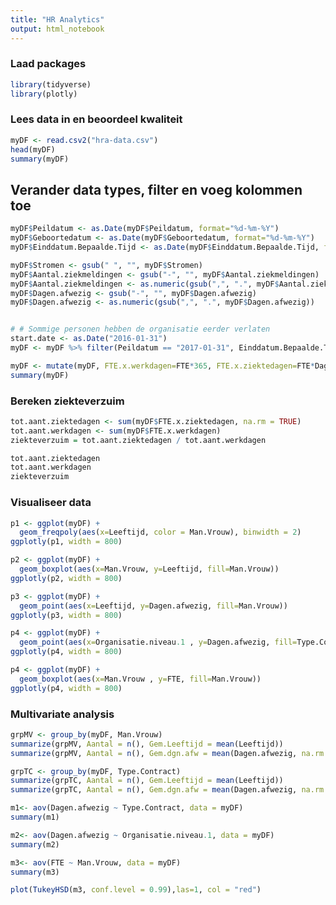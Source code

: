 ```yaml
---
title: "HR Analytics"
output: html_notebook
---
```


### Laad packages

```r
library(tidyverse)
library(plotly)
```

### Lees data in en beoordeel kwaliteit

```r
myDF <- read.csv2("hra-data.csv")
head(myDF)
summary(myDF)
```

## Verander data types, filter en voeg kolommen toe

```r
myDF$Peildatum <- as.Date(myDF$Peildatum, format="%d-%m-%Y")
myDF$Geboortedatum <- as.Date(myDF$Geboortedatum, format="%d-%m-%Y")
myDF$Einddatum.Bepaalde.Tijd <- as.Date(myDF$Einddatum.Bepaalde.Tijd, format="%d-%m-%Y")

myDF$Stromen <- gsub(" ", "", myDF$Stromen)
myDF$Aantal.ziekmeldingen <- gsub("-", "", myDF$Aantal.ziekmeldingen)
myDF$Aantal.ziekmeldingen <- as.numeric(gsub(",", ".", myDF$Aantal.ziekmeldingen))
myDF$Dagen.afwezig <- gsub("-", "", myDF$Dagen.afwezig)
myDF$Dagen.afwezig <- as.numeric(gsub(",", ".", myDF$Dagen.afwezig))


# # Sommige personen hebben de organisatie eerder verlaten
start.date <- as.Date("2016-01-31")
myDF <- myDF %>% filter(Peildatum == "2017-01-31", Einddatum.Bepaalde.Tijd > start.date, Stromen == "")

myDF <- mutate(myDF, FTE.x.werkdagen=FTE*365, FTE.x.ziektedagen=FTE*Dagen.afwezig)
summary(myDF)
```

### Bereken ziekteverzuim
```r
tot.aant.ziektedagen <- sum(myDF$FTE.x.ziektedagen, na.rm = TRUE)
tot.aant.werkdagen <- sum(myDF$FTE.x.werkdagen)
ziekteverzuim = tot.aant.ziektedagen / tot.aant.werkdagen

tot.aant.ziektedagen
tot.aant.werkdagen
ziekteverzuim

```

### Visualiseer data

```r

p1 <- ggplot(myDF) +
  geom_freqpoly(aes(x=Leeftijd, color = Man.Vrouw), binwidth = 2)
ggplotly(p1, width = 800)
```

```r
p2 <- ggplot(myDF) +
  geom_boxplot(aes(x=Man.Vrouw, y=Leeftijd, fill=Man.Vrouw))
ggplotly(p2, width = 800)

```

```r
p3 <- ggplot(myDF) +
  geom_point(aes(x=Leeftijd, y=Dagen.afwezig, fill=Man.Vrouw))
ggplotly(p3, width = 800)
```

```r
p4 <- ggplot(myDF) +
  geom_point(aes(x=Organisatie.niveau.1 , y=Dagen.afwezig, fill=Type.Contract))
ggplotly(p4, width = 800)
```

```r
p4 <- ggplot(myDF) +
  geom_boxplot(aes(x=Man.Vrouw , y=FTE, fill=Man.Vrouw))
ggplotly(p4, width = 800)
```

### Multivariate analysis

```r
grpMV <- group_by(myDF, Man.Vrouw)
summarize(grpMV, Aantal = n(), Gem.Leeftijd = mean(Leeftijd))
summarize(grpMV, Aantal = n(), Gem.dgn.afw = mean(Dagen.afwezig, na.rm = TRUE))
```

```r
grpTC <- group_by(myDF, Type.Contract)
summarize(grpTC, Aantal = n(), Gem.Leeftijd = mean(Leeftijd))
summarize(grpTC, Aantal = n(), Gem.dgn.afw = mean(Dagen.afwezig, na.rm = TRUE))
```

```r
m1<- aov(Dagen.afwezig ~ Type.Contract, data = myDF)
summary(m1)

m2<- aov(Dagen.afwezig ~ Organisatie.niveau.1, data = myDF)
summary(m2)

m3<- aov(FTE ~ Man.Vrouw, data = myDF)
summary(m3)

plot(TukeyHSD(m3, conf.level = 0.99),las=1, col = "red")

```

